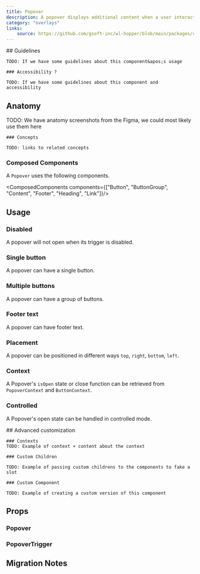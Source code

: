 ```yaml
---
title: Popover
description: A popover displays additional content when a user interacts with a trigger element.
category: "overlays"
links:
    source: https://github.com/gsoft-inc/wl-hopper/blob/main/packages/components/src/overlays/Popover/src/Popover.tsx
---
```


<Example src="overlays/Popover/docs/preview" isOpen />

<FeatureFlag flag="next">
    ## Guidelines

    TODO: If we have some guidelines about this component&apos;s usage

    ### Accessibility ?

    TODO: If we have some guidelines about this component and accessibility
</FeatureFlag>

## Anatomy

<FeatureFlag flag="rc">
    TODO: We have anatomy screenshots from the Figma, we could most likely use them here

    ### Concepts

    TODO: links to related concepts
</FeatureFlag>

### Composed Components

A `Popover` uses the following components.

<ComposedComponents components={["Button", "ButtonGroup", "Content", "Footer", "Heading", "Link"]}/>

## Usage

### Disabled

A popover will not open when its trigger is disabled.

<Example src="overlays/Popover/docs/disabled" />

### Single button

A popover can have a single button.

<Example src="overlays/Popover/docs/button" />

### Multiple buttons

A popover can have a group of buttons.

<Example src="overlays/Popover/docs/buttons" />

### Footer text

A popover can have footer text.

<Example src="overlays/Popover/docs/footer" />

### Placement

A popover can be positioned in different ways `top`, `right`, `bottom`, `left`.

<Example src="overlays/Popover/docs/positions" />

### Context

A Popover&apos;s `isOpen` state or close function can be retrieved from `PopoverContext` and `ButtonContext`.

<Example src="overlays/Popover/docs/context" />

### Controlled

A Popover&apos;s open state can be handled in controlled mode.

<Example src="overlays/Popover/docs/controlled" />

<FeatureFlag flag="next">
    ## Advanced customization

    ### Contexts
    TODO: Example of context + content about the context

    ### Custom Children

    TODO: Example of passing custom childrens to the components to fake a slot

    ### Custom Component

    TODO: Example of creating a custom version of this component
</FeatureFlag>

## Props

### Popover

<PropTable component="Popover" />

### PopoverTrigger
<PropTable component="PopoverTrigger" />

## Migration Notes

<MigrateGuide src="overlays/Popover/docs/migration-notes" />
